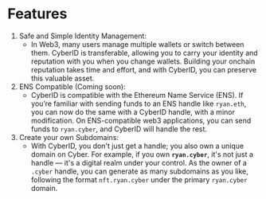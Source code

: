 # Features

1. Safe and Simple Identity Management:
    - In Web3, many users manage multiple wallets or switch between them. CyberID is transferable, allowing you to carry your identity and reputation with you when you change wallets. Building your onchain reputation takes time and effort, and with CyberID, you can preserve this valuable asset.
2. ENS Compatible (Coming soon):
    - CyberID is compatible with the Ethereum Name Service (ENS). If you’re familiar with sending funds to an ENS handle like `ryan.eth`, you can now do the same with a CyberID handle, with a minor modification. On ENS-compatible web3 applications, you can send funds to `ryan.cyber`, and CyberID will handle the rest.
3. Create your own Subdomains:
    - With CyberID, you don't just get a handle; you also own a unique domain on Cyber. For example, if you own **`ryan.cyber`**, it's not just a handle — it's a digital realm under your control. As the owner of a `.cyber` handle, you can generate as many subdomains as you like, following the format `nft.ryan.cyber` under the primary `ryan.cyber` domain.
